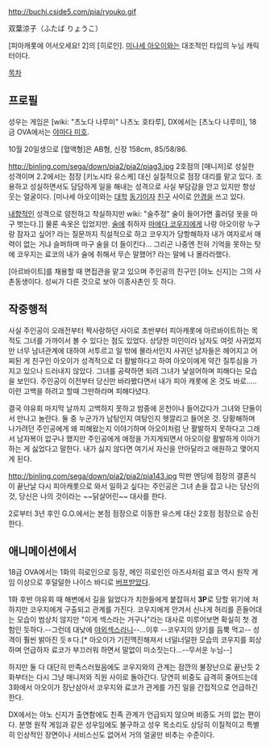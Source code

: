 http://buchi.cside5.com/pia/ryouko.gif

双葉涼子（ふたば りょうこ）

[피아캐롯에 어서오세요! 2]의 [히로인]. [[미나세 아오이]]와는 대조적인 타입의 누님 캐릭터이다.

[[목차]]

== 프로필 ==
성우는 게임은 [wiki: "츠노다 나루미" 나츠노 호타루], DX에서는 [츠노다 나루미], 18금 OVA에서는 [[야마다 미호]].

10월 20일생으로 [혈액형]은 AB형, 신장 158cm, 85/58/86.

http://binling.com/sega/down/pia2/pia2/piag3.jpg
2호점의 [매니저]로 성실한 성격이며 2.2에서는 점장 [키노시타 유스케] 대신 실질적으로 점장 대리를 맡고 있다. 조용하고 성실하면서도 담담하게 일을 해내는 성격으로 사실 부담감을 안고 있지만 항상 웃는 얼굴이다. [미나세 아오이]와는 [[대학]] [[동기]]이자 [[친구]] 사이로 [[안경]]을 쓰고 있다.

[[내향적]]인 성격으로 얌전하고 착실하지만 wiki: "술주정" 술이 들어가면 훌러덩 옷을 마구 벗는다.]] 물론 속옷은 입었지만. [[술]]에 취하자 [[마에다 코우지]]에게 나랑 아오이랑 누구랑 잠자고 싶어? 라는 질문까지 직설적으로 하고 코우지가 당항해하자 내가 여자로서 매력이 없는 거냐 슬퍼하며 마구 술을 더 들이킨다... 그리곤 나중엔 전혀 기억을 못하는 탓에 코우지는 료코의 내가 술에 취해서 무슨 말했어? 라는 말에 나 몰라라했다.

[아르바이트]를 채용할 때 면접관을 맡고 있으며 주인공의 친구인 [야노 신지]는 그의 사촌동생이다. 성씨가 다른 것으로 보아 이종사촌인 듯 하다.

== 작중행적 ==
사실 주인공이 오래전부터 짝사랑하던 사이로 초반부터 피아캐롯에 아르바이트하는 목적도 그녀를 가까이서 볼 수 있다는 점도 있었다. 상당한 미인이라 남자도 여럿 사귀었지만 너무 남녀관계에 대하여 서투르고 일 밖에 몰라서인지 사귀던 남자들은 헤어지고 어찌된 게 친구인 아오이가 성격적으로 더 활발하다고 하여 아오이에게 약간 질투심을 가지고 있으나 드러내지 않았다. 그녀를 공략하면 되려 그녀가 낯설어하며 피해다는 모습을 보인다. 주인공이 이전부터 당신만 바라봤다면서 내가 피아 캐롯에 온 것도 바로..... 이런 고백을 하려고 할때 그만하라며 피해다녔다.

결국 야유회 마지막 날까지 고백하지 못하고 밤중에 온천이나 들어갔다가 그녀와 단둘이서 만나고 놀란다. 둘 중 누군가가 남탕인지 여탕인지 헷깔리고 들어온 것. 당황해하며 나가려던 주인공에게 왜 피해왔는지 이야기하며 아오이처럼 난 활발하지 못하다고 그래서 남자복이 없구나 했지만 주인공에게 애정을 가지게되면서 아오이랑 활발하게 이야기하는 게 싫었다고 말한다. 내가 싫지 않다면 여기서 자신을 안아달라고 애원하고 맺어지게 된다.

http://binling.com/sega/down/pia2/pia2/pia143.jpg
막판 엔딩에 점장의 결혼식이 끝난날 다시 피아캐롯으로 와서 일하고 싶다는 주인공은 그녀 손을 잡고 나는 당신의 것, 당신은 나의 것이라는 ~~닭살어린~~ 대사를 한다.

2로부터 3년 후인 G.O.에서는 본점 점장으로 이동한 유스케 대신 2호점 점장으로 승진한다.

== 애니메이션에서 ==
18금 OVA에서는 1화의 히로인으로 등장, 메인 히로인인 아즈사처럼 료코 역시 원작 게임 이상으로 후덜덜한 나이스 바디로 [[버프]]받았다.

1화 후반 야유회 때 해변에서 길을 잃었다가 치한들에게 붙잡혀서 '''3P'''로 당할 위기에 처하지만 코우지에게 구출되고 관계를 가진다. 코우지에게 안겨서 신나게 허리를 흔들어대는 모습이 범상치 않지만 "이게 섹스라는 거구나"라는 대사로 미루어보면 확실히 첫 경험인 듯하다.--그런데 대낮에 [[야외섹스]]라니--...이후 --코우지의 양기를 듬뿍 먹고-- 성격이 훨씬 밝아진 듯ㅎ다.[* 아오이가 기진맥진해져서 너덜너덜한 모습의 코우지를 회상하며 언급하자 료코가 부끄러워 하면서 말없이 미소짓는다...--무서운 누님--] 

하지만 둘 다 대단히 만족스러웠음에도 코우지와의 관계는 잠깐의 불장난으로 끝난듯 2화부터는 다시 그냥 매니저와 직원 사이로 돌아간다. 당연히 비중도 급격히 줄어드는데 3화에서 아오이가 장난삼아서 코우지와 료코가 관게를 가진 일을 간접적으로 언급하긴 한다.

DX에서는 야노 신지가 출연함에도 친족 관계가 언급되지 않으며 비중도 거의 없는 편이다. 분명 원작 게임과 같은 성우임에도 불구하고 성우 목소리도 상당히 이질적이고 특별히 인상적인 장면이나 서비스신도 없어서 거의 얼굴만 비추는 수준이다. 
